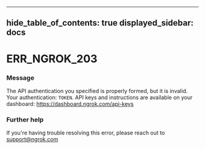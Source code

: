 

---
hide_table_of_contents: true
displayed_sidebar: docs
---


# ERR_NGROK_203

### Message
The API authentication you specified is properly formed, but it is invalid. Your authentication: `TOKEN`. API keys and instructions are available on your dashboard: https://dashboard.ngrok.com/api-keys

<ErrorDetails />



### Further help
If you're having trouble resolving this error, please reach out to [support@ngrok.com](mailto:support@ngrok.com?subject=Help%20with%20ERR_NGROK_203)

